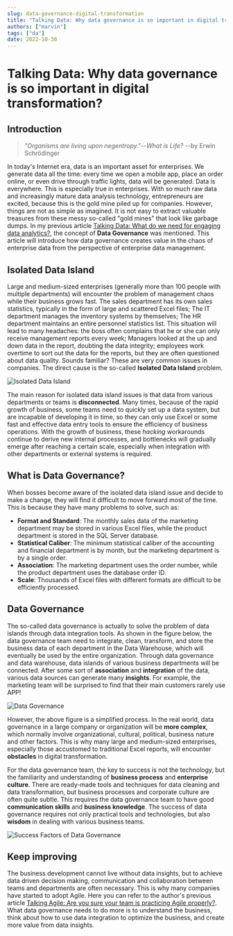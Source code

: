 ```yaml
---
slug: data-governance-digital-transformation
title: "Talking Data: Why data governance is so important in digital transformation?"
authors: ["marvin"]
tags: ["da"]
date: 2022-10-30
---
```




# Talking Data: Why data governance is so important in digital transformation?

## Introduction

> *"Organisms are living upon negentropy."*--*What is Life?* --by Erwin Schrödinger

In today's Internet era, data is an important asset for enterprises. We generate data all the time: every time we open a mobile app, place an order online, or even drive through traffic lights, data will be generated. Data is everywhere. This is especially true in enterprises. With so much raw data and increasingly mature data analysis technology, entrepreneurs are excited, because this is the gold mine piled up for companies. However, things are not as simple as imagined. It is not easy to extract valuable treasures from these messy so-called "gold mines" that look like garbage dumps. In my previous article [Talking Data: What do we need for engaging data analytics?](https://dev.to/tikazyq/talking-data-what-do-we-need-for-engaging-data-analytics-3g9k), the concept of **Data Governance** was mentioned. This article will introduce how data governance creates value in the chaos of enterprise data from the perspective of enterprise data management.

## Isolated Data Island

Large and medium-sized enterprises (generally more than 100 people with multiple departments) will encounter the problem of management chaos while their business grows fast. The sales department has its own sales statistics, typically in the form of large and scattered Excel files; The IT department manages the inventory systems by themselves; The HR department maintains an entire personnel statistics list. This situation will lead to many headaches: the boss often complains that he or she can only receive management reports every week; Managers looked at the up and down data in the report, doubting the data integrity; employees work overtime to sort out the data for the reports, but they are often questioned about data quality. Sounds familiar? These are very common issues in companies. The direct cause is the so-called **Isolated Data Island** problem.

![Isolated Data Island](https://codao.crawlab.cn/images/2022-10-30-020740.png)

The main reason for isolated data island issues is that data from various departments or teams is **disconnected**. Many times, because of the rapid growth of business, some teams need to quickly set up a data system, but are incapable of developing it in time, so they can only use Excel or some fast and effective data entry tools to ensure the efficiency of business operations. With the growth of business, these *hacking* workarounds continue to derive new internal processes, and bottlenecks will gradually emerge after reaching a certain scale, especially when integration with other departments or external systems is required.

<!--truncate-->

## What is Data Governance?

When bosses become aware of the isolated data island issue and decide to make a change, they will find it difficult to move forward most of the time. This is because they have many problems to solve, such as:

- **Format and Standard**: The monthly sales data of the marketing department may be stored in various Excel files, while the product department is stored in the SQL Server database.
- **Statistical Caliber**: The minimum statistical caliber of the accounting and financial department is by month, but the marketing department is by a single order.
- **Association**: The marketing department uses the order number, while the product department uses the database order ID.
- **Scale**: Thousands of Excel files with different formats are difficult to be efficiently processed.

## Data Governance

The so-called data governance is actually to solve the problem of data islands through data integration tools. As shown in the figure below, the data governance team need to integrate, clean, transform, and store the business data of each department in the Data Warehouse, which will eventually be used by the entire organization. Through data governance and data warehouse, data islands of various business departments will be connected. After some sort of **association** and **integration** of the data, various data sources can generate many **insights**. For example, the marketing team will be surprised to find that their main customers rarely use APP!

![Data Governance](https://codao.crawlab.cn/images/2022-10-30-021016.png)

However, the above figure is a simplified process. In the real world, data governance in a large company or organization will be **more complex**, which normally involve organizational, cultural, political, business nature and other factors. This is why many large and medium-sized enterprises, especially those accustomed to traditional Excel reports, will encounter **obstacles** in digital transformation.

For the data governance team, the key to success is not the technology, but the familiarity and understanding of **business process** and **enterprise culture**. There are ready-made tools and techniques for data cleaning and data transformation, but business processes and corporate culture are often quite subtle. This requires the data governance team to have good **communication skills** and **business knowledge**. The success of data governance requires not only practical tools and technologies, but also **wisdom** in dealing with various business teams.

![Success Factors of Data Governance](https://codao.crawlab.cn/images/2022-10-30-022149.png)

## Keep improving

The business development cannot live without data insights, but to achieve data driven decision making, communication and collaboration between teams and departments are often necessary. This is why many companies have started to adopt Agile. Here you can refer to the author's previous article [Talking Agile: Are you sure your team is practicing Agile properly?](https://dev.to/tikazyq/talking-agile-are-you-sure-your-team-is-practicing-agile-properly-1l5). What data governance needs to do more is to understand the business, think about how to use data integration to optimize the business, and create more value from data insights.

